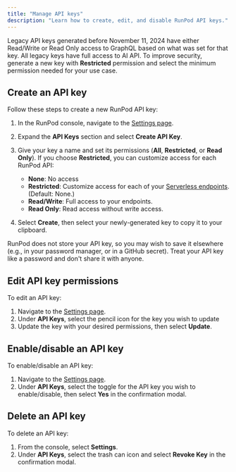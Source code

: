 ```yaml
---
title: "Manage API keys"
description: "Learn how to create, edit, and disable RunPod API keys."
---
```



<Note>

Legacy API keys generated before November 11, 2024 have either Read/Write or Read Only access to GraphQL based on what was set for that key. All legacy keys have full access to AI API. To improve security, generate a new key with **Restricted** permission and select the minimum permission needed for your use case.

</Note>

## Create an API key

Follow these steps to create a new RunPod API key:

1. In the RunPod console, navigate to the [Settings page](https://www.runpod.io/console/user/settings).

2. Expand the **API Keys** section and select **Create API Key**.

3. Give your key a name and set its permissions (**All**, **Restricted**, or **Read Only**). If you choose **Restricted**, you can customize access for each RunPod API:

   * **None**: No access
   * **Restricted**: Customize access for each of your [Serverless endpoints](/serverless/overview). (Default: None.)
   * **Read/Write**: Full access to your endpoints.
   * **Read Only**: Read access without write access.

4. Select **Create**, then select your newly-generated key to copy it to your clipboard.

<Warning>

RunPod does not store your API key, so you may wish to save it elsewhere (e.g., in your password manager, or in a GitHub secret). Treat your API key like a password and don't share it with anyone.

</Warning>

## Edit API key permissions

To edit an API key:

1. Navigate to the [Settings page](https://www.runpod.io/console/user/settings).
2. Under **API Keys**, select the pencil icon for the key you wish to update
3. Update the key with your desired permissions, then select **Update**.

## Enable/disable an API key

To enable/disable an API key:

1. Navigate to the [Settings page](https://www.runpod.io/console/user/settings).
2. Under **API Keys**, select the toggle for the API key you wish to enable/disable, then select **Yes** in the confirmation modal.

## Delete an API key

To delete an API key:

1. From the console, select **Settings**.
2. Under **API Keys**, select the trash can icon and select **Revoke Key** in the confirmation modal.
